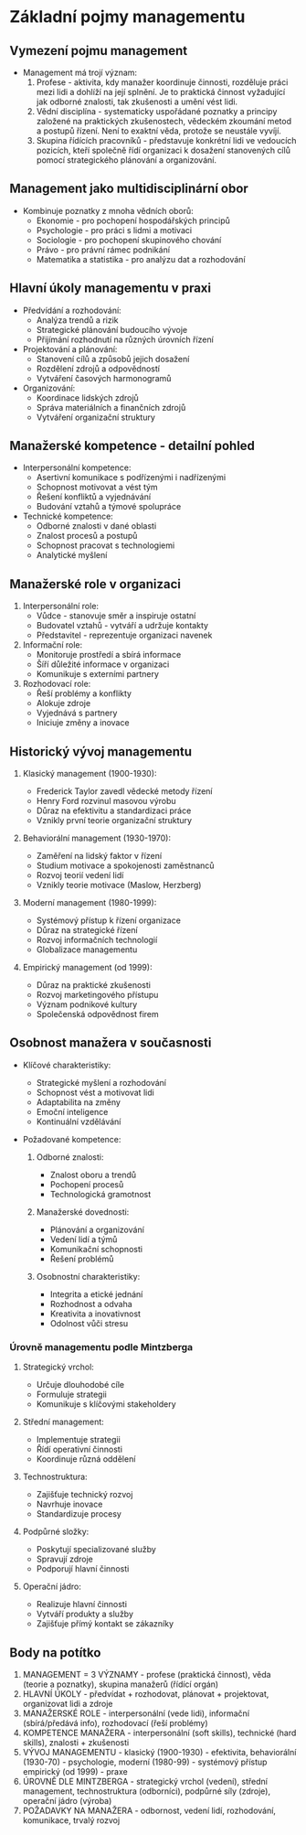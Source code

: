 # Základní pojmy managementu

## Vymezení pojmu management

- Management má trojí význam:
  1. Profese - aktivita, kdy manažer koordinuje činnosti, rozděluje práci mezi lidi a dohlíží na její splnění. Je to praktická činnost vyžadující jak odborné znalosti, tak zkušenosti a umění vést lidi.
  2. Vědní disciplína - systematicky uspořádané poznatky a principy založené na praktických zkušenostech, vědeckém zkoumání metod a postupů řízení. Není to exaktní věda, protože se neustále vyvíjí.
  3. Skupina řídících pracovníků - představuje konkrétní lidi ve vedoucích pozicích, kteří společně řídí organizaci k dosažení stanovených cílů pomocí strategického plánování a organizování.

## Management jako multidisciplinární obor
- Kombinuje poznatky z mnoha vědních oborů:
  - Ekonomie - pro pochopení hospodářských principů
  - Psychologie - pro práci s lidmi a motivaci
  - Sociologie - pro pochopení skupinového chování
  - Právo - pro právní rámec podnikání
  - Matematika a statistika - pro analýzu dat a rozhodování

## Hlavní úkoly managementu v praxi
- Předvídání a rozhodování:
  - Analýza trendů a rizik
  - Strategické plánování budoucího vývoje
  - Přijímání rozhodnutí na různých úrovních řízení
- Projektování a plánování:
  - Stanovení cílů a způsobů jejich dosažení
  - Rozdělení zdrojů a odpovědností
  - Vytváření časových harmonogramů
- Organizování:
  - Koordinace lidských zdrojů
  - Správa materiálních a finančních zdrojů
  - Vytváření organizační struktury

## Manažerské kompetence - detailní pohled
- Interpersonální kompetence:
  - Asertivní komunikace s podřízenými i nadřízenými
  - Schopnost motivovat a vést tým
  - Řešení konfliktů a vyjednávání
  - Budování vztahů a týmové spolupráce
- Technické kompetence:
  - Odborné znalosti v dané oblasti
  - Znalost procesů a postupů
  - Schopnost pracovat s technologiemi
  - Analytické myšlení

## Manažerské role v organizaci
1. Interpersonální role:
   - Vůdce - stanovuje směr a inspiruje ostatní
   - Budovatel vztahů - vytváří a udržuje kontakty
   - Představitel - reprezentuje organizaci navenek
2. Informační role:
   - Monitoruje prostředí a sbírá informace
   - Šíří důležité informace v organizaci
   - Komunikuje s externími partnery
3. Rozhodovací role:
   - Řeší problémy a konflikty
   - Alokuje zdroje
   - Vyjednává s partnery
   - Iniciuje změny a inovace

## Historický vývoj managementu
1. Klasický management (1900-1930):
   - Frederick Taylor zavedl vědecké metody řízení
   - Henry Ford rozvinul masovou výrobu
   - Důraz na efektivitu a standardizaci práce
   - Vznikly první teorie organizační struktury

2. Behaviorální management (1930-1970):
   - Zaměření na lidský faktor v řízení
   - Studium motivace a spokojenosti zaměstnanců
   - Rozvoj teorií vedení lidí
   - Vznikly teorie motivace (Maslow, Herzberg)

3. Moderní management (1980-1999):
   - Systémový přístup k řízení organizace
   - Důraz na strategické řízení
   - Rozvoj informačních technologií
   - Globalizace managementu

4. Empirický management (od 1999):
   - Důraz na praktické zkušenosti
   - Rozvoj marketingového přístupu
   - Význam podnikové kultury
   - Společenská odpovědnost firem

## Osobnost manažera v současnosti
- Klíčové charakteristiky:
  - Strategické myšlení a rozhodování
  - Schopnost vést a motivovat lidi
  - Adaptabilita na změny
  - Emoční inteligence
  - Kontinuální vzdělávání

- Požadované kompetence:
  1. Odborné znalosti:
     - Znalost oboru a trendů
     - Pochopení procesů
     - Technologická gramotnost
  
  2. Manažerské dovednosti:
     - Plánování a organizování
     - Vedení lidí a týmů
     - Komunikační schopnosti
     - Řešení problémů
  
  3. Osobnostní charakteristiky:
     - Integrita a etické jednání
     - Rozhodnost a odvaha
     - Kreativita a inovativnost
     - Odolnost vůči stresu

### Úrovně managementu podle Mintzberga
1. Strategický vrchol:
   - Určuje dlouhodobé cíle
   - Formuluje strategii
   - Komunikuje s klíčovými stakeholdery

2. Střední management:
   - Implementuje strategii
   - Řídí operativní činnosti
   - Koordinuje různá oddělení

3. Technostruktura:
   - Zajišťuje technický rozvoj
   - Navrhuje inovace
   - Standardizuje procesy

4. Podpůrné složky:
   - Poskytují specializované služby
   - Spravují zdroje
   - Podporují hlavní činnosti

5. Operační jádro:
   - Realizuje hlavní činnosti
   - Vytváří produkty a služby
   - Zajišťuje přímý kontakt se zákazníky

## Body na potítko

1. MANAGEMENT = 3 VÝZNAMY - profese (praktická činnost), věda (teorie a poznatky), skupina manažerů (řídící orgán)
2. HLAVNÍ ÚKOLY - předvídat + rozhodovat, plánovat + projektovat, organizovat lidi a zdroje
3. MANAŽERSKÉ ROLE - interpersonální (vede lidi), informační (sbírá/předává info), rozhodovací (řeší problémy)
4. KOMPETENCE MANAŽERA - interpersonální (soft skills), technické (hard skills), znalosti + zkušenosti
5. VÝVOJ MANAGEMENTU - klasický (1900-1930) - efektivita, behaviorální (1930-70) - psychologie, moderní (1980-99) - systémový přístup
empirický (od 1999) - praxe
6. ÚROVNĚ DLE MINTZBERGA - strategický vrchol (vedení), střední management, technostruktura (odborníci), podpůrné síly (zdroje), operační jádro (výroba)
7. POŽADAVKY NA MANAŽERA - odbornost, vedení lidí, rozhodování, komunikace, trvalý rozvoj